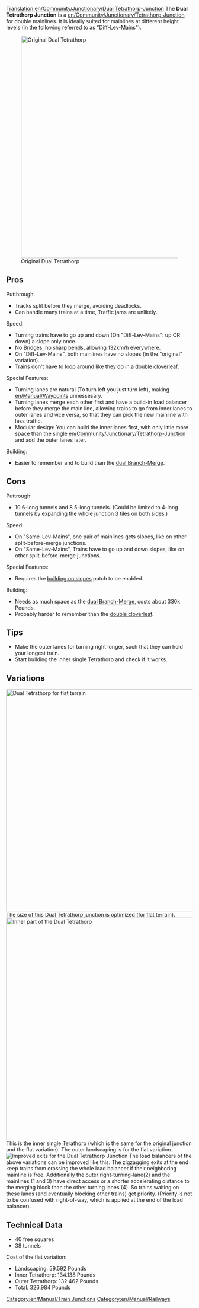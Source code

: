 [[Translation:en/Community/Junctionary/Dual Tetrathorp-Junction]]
{{en/Community/Junctionary/Navigation}}
The '''Dual Tetrathorp Junction''' is a [[en/Community/Junctionary/Tetrathorp-Junction]] for double mainlines. It is ideally suited for mainlines at different height levels (in the following referred to as "Diff-Lev-Mains").

[[File:en/Community/Junctionary/Dual Ttj orig.png|none|thumb|600px|Original Dual Tetrathorp]]
==Pros==
Putthrough:
* Tracks split before they merge, avoiding deadlocks.
* Can handle many trains at a time, Traffic jams are unlikely.

Speed:
* Turning trains have to go up and down (On "Diff-Lev-Mains": up OR down) a slope only once.
* No Bridges, no sharp [[en/Manual/Game Mechanics/Main Page#vehicle-speeds|bends]], allowing 132km/h everywhere.
* On "Diff-Lev-Mains", both mainlines have no slopes (in the "original" variation).
* Trains don't have to loop around like they do in a [[en/Community/Junctionary/Double Cloverleaf|double cloverleaf]].

Special Features:
* Turning lanes are natural (To turn left you just turn left), making [[en/Manual/Waypoints]] unnessesary.
* Turning lanes merge each other first and have a build-in load balancer before they merge the main line, allowing trains to go from inner lanes to outer lanes and vice versa, so that they can pick the new mainline with less traffic.
* Modular design: You can build the inner lanes first, with only little more space than the single [[en/Community/Junctionary/Tetrathorp-Junction]] and add the outer lanes later.

Building:
* Easier to remember and to build than the [[en/Community/Junctionary/Dual Branch-Merge Junction|dual Branch-Merge]].

==Cons==
Puttrough:
* 10 6-long tunnels and 8 5-long tunnels. (Could be limited to 4-long tunnels by expanding the whole junction 3 tiles on both sides.)

Speed:
* On "Same-Lev-Mains", one pair of mainlines gets slopes, like on other split-before-merge junctions.
* On "Same-Lev-Mains", Trains have to go up and down slopes, like on other split-before-merge junctions.

Special Features:
* Requires the [[en/Archive/Manual/Settings/Build on slopes|building on slopes]] patch to be enabled.

Building:
* Needs as much space as the [[en/Community/Junctionary/Dual Branch-Merge Junction|dual Branch-Merge]], costs about 330k Pounds.
* Probably harder to remember than the [[en/Community/Junctionary/Double Cloverleaf|double cloverleaf]].

==Tips==
* Make the outer lanes for turning right longer, such that they can hold your longest train.
* Start building the inner single Tetrathorp and check if it works.

==Variations==
[[File:en/Community/Junctionary/Dual Ttj flat.png|none|thumb|600px|Dual Tetrathorp for flat terrain]]
The size of this Dual Tetrathorp junction is optimized (for flat terrain).
[[File:en/Community/Junctionary/Dual Ttj part.png|none|thumb|600px|Inner part of the Dual Tetrathorp]]
This is the inner single Terathorp (which is the same for the original junction and the flat variation). The outer landscaping is for the flat variation.
[[File:en/Community/Junctionary/Dual Ttj exits.png|none|frame|Improved exits for the Dual Tetrathorp Junction]]
The load balancers of the above variations can be improved like this. The zigzagging exits at the end keep trains from crossing the whole load balancer if their neighboring mainline is free. Additionally the outer right-turning-lane(2) and the mainlines (1 and 3) have direct access or a shorter accelerating distance to the merging block than the other turning lanes (4). So trains waiting on these lanes (and eventually blocking other trains) get priority. (Priority is not to be confused with right-of-way, which is applied at the end of the load balancer).

==Technical Data==
* 40 free squares
* 38 tunnels
Cost of the flat variation:
* Landscaping: 59.592 Pounds
* Inner Tetrathorp: 134.138 Pounds
* Outer Tetrathorp: 132.462 Pounds
* Total: 326.984 Pounds

[[Category:en/Manual/Train Junctions]]
[[Category:en/Manual/Railways]]